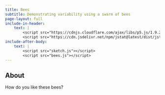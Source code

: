 ```yaml
---
title: Bees
subtitle: Demonstrating variability using a swarm of bees
page-layout: full
include-in-header: 
    text: |
        <script src="https://cdnjs.cloudflare.com/ajax/libs/p5.js/1.9.2/p5.js"></script>
        <script src="https://cdn.jsdelivr.net/npm/jstat@latest/dist/jstat.min.js"></script>
include-after-body: 
    text: |
        <script src="sketch.js"></script>
        <script src="bees.js"></script>
---
```


::: {#stuff}

<div id="swarm-container"></div>
<div id="history-container"></div>
<div id="controls-container"></div>

:::

::: {.about}
## About

How do you like these bees? 

:::


<style>
canvas {
    display: block;
    margin: auto;
}
#controls-holder {
    max-width: 600px;
    margin: auto;
}
#stuff {
    margin-bottom: 2em;
}
</style>